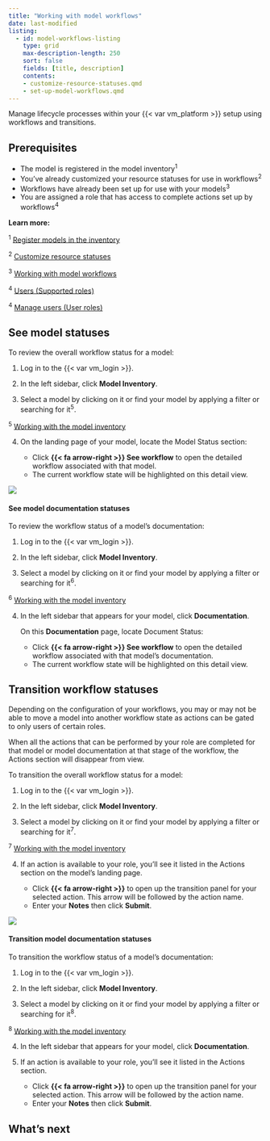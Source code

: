 ```yaml
---
title: "Working with model workflows"
date: last-modified
listing:
  - id: model-workflows-listing
    type: grid
    max-description-length: 250
    sort: false
    fields: [title, description]
    contents:
    - customize-resource-statuses.qmd
    - set-up-model-workflows.qmd
---
```


Manage lifecycle processes within your {{< var vm_platform >}} setup using workflows and transitions.

## Prerequisites

- The model is registered in the model inventory^1^
- You've already customized your resource statuses for use in workflows^2^
- Workflows have already been set up for use with your models^3^
- You are assigned a role that has access to complete actions set up by workflows^4^

::: {.column-margin}
**Learn more:**

^1^ [Register models in the inventory](register-models-in-model-inventory.qmd)

^2^ [Customize resource statuses](customize-resource-statuses.qmd)

^3^ [Working with model workflows](set-up-model-workflows.qmd)

^4^ [Users (Supported roles)](onboarding-users.qmd#supported-roles)

^4^ [Manage users (User roles)](manage-users.qmd#user-roles)
:::

## See model statuses

To review the overall workflow status for a model: 

1. Log in to the {{< var vm_login >}}.

2. In the left sidebar, click **Model Inventory**.

3. Select a model by clicking on it or find your model by applying a filter or searching for it^5^.

::: {.column-margin}
^5^ [Working with the model inventory](working-with-model-inventory.qmd#search-filter-and-sort-models)
:::

4. On the landing page of your model, locate the Model Status section: 

    - Click **{{< fa arrow-right >}} See workflow** to open the detailed workflow associated with that model.
    - The current workflow state will be highlighted on this detail view. 

![](see-workflow.gif){fig-alt="A gif showing the detailed workflow under the Model Status section."}

#### See model documentation statuses

To review the workflow status of a model's documentation:

1. Log in to the {{< var vm_login >}}.

2. In the left sidebar, click **Model Inventory**.

3. Select a model by clicking on it or find your model by applying a filter or searching for it^6^.

::: {.column-margin}
^6^ [Working with the model inventory](working-with-model-inventory.qmd#search-filter-and-sort-models)
:::

4. In the left sidebar that appears for your model, click **Documentation**. 

    On this **Documentation** page, locate Document Status:

    - Click **{{< fa arrow-right >}} See workflow** to open the detailed workflow associated with that model's documentation.
    - The current workflow state will be highlighted on this detail view. 

## Transition workflow statuses

::: {.callout-important title="Roles and action visbility"}
Depending on the configuration of your workflows, you may or may not be able to move a model into another workflow state as actions can be gated to only users of certain roles. 

When all the actions that can be performed by your role are completed for that model or model documentation at that stage of the workflow, the Actions section will disappear from view. 
:::

To transition the overall workflow status for a model:

1. Log in to the {{< var vm_login >}}.

2. In the left sidebar, click **Model Inventory**.

3. Select a model by clicking on it or find your model by applying a filter or searching for it^7^.

::: {.column-margin}
^7^ [Working with the model inventory](working-with-model-inventory.qmd#search-filter-and-sort-models)
:::

4. If an action is available to your role, you'll see it listed in the Actions section on the model's landing page.

    - Click **{{< fa arrow-right >}}** to open up the transition panel for your selected action. This arrow will be followed by the action name.
    - Enter your **Notes** then click **Submit**. 

![](transition-workflow.gif){fig-alt="A gif showing transitioning a workflow status under the Actions section."}

#### Transition model documentation statuses

To transition the workflow status of a model's documentation:

1. Log in to the {{< var vm_login >}}.

2. In the left sidebar, click **Model Inventory**.

3. Select a model by clicking on it or find your model by applying a filter or searching for it^8^.

::: {.column-margin}
^8^ [Working with the model inventory](working-with-model-inventory.qmd#search-filter-and-sort-models)
:::

4. In the left sidebar that appears for your model, click **Documentation**.

5. If an action is available to your role, you'll see it listed in the Actions section.

    - Click **{{< fa arrow-right >}}** to open up the transition panel for your selected action. This arrow will be followed by the action name.
    - Enter your **Notes** then click **Submit**. 

## What's next

:::{#model-workflows-listing}
:::